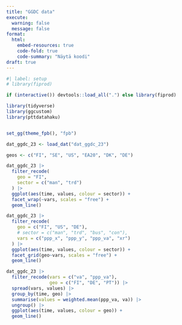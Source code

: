```yaml
---
title: "GGDC data"
execute:
  warning: false
  message: false
format: 
  html:
    embed-resources: true
    code-fold: true
    code-summary: "Näytä koodi"
draft: true
---
```


```r
#| label: setup
# library(fiprod)

if (interactive()) devtools::load_all(".") else library(fiprod) 

library(tidyverse)
library(ggcustom)
library(pttdatahaku)


set_gg(theme_fpb(), "fpb")

dat_ggdc_23 <- load_dat("dat_ggdc_23")

geos <- c("FI", "SE", "US", "EA20", "DK", "DE")

```

```r

dat_ggdc_23 |> 
  filter_recode(
    geo = "FI",
    sector = c("man", "trd")
  ) |> 
  ggplot(aes(time, values, colour = sector)) +
  facet_wrap(~vars, scales = "free") +
  geom_line()

```

```r

dat_ggdc_23 |> 
  filter_recode(
    geo = c("FI", "US", "DE"),
    # sector = c("man", "trd", "bus", "con"),
    vars = c("ppp_x", "ppp_y", "ppp_va", "xr") 
  ) |> 
  ggplot(aes(time, values, colour = sector)) +
  facet_grid(geo~vars, scales = "free") +
  geom_line()

```


```r

dat_ggdc_23 |> 
  filter_recode(vars = c("va", "ppp_va"),
                geo = c("FI", "DE", "PT")) |> 
  spread(vars, values) |> 
  group_by(time, geo) |> 
  summarise(values = weighted.mean(ppp_va, va)) |> 
  ungroup() |> 
  ggplot(aes(time, values, colour = geo)) +
  geom_line()
  
```

